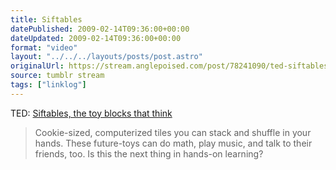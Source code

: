 ```yaml
---
title: Siftables
datePublished: 2009-02-14T09:36:00+00:00
dateUpdated: 2009-02-14T09:36:00+00:00
format: "video"
layout: "../../../layouts/posts/post.astro"
originalUrl: https://stream.anglepoised.com/post/78241090/ted-siftables-the-toy-blocks-that-think
source: tumblr stream
tags: ["linklog"]
---
```



<YouTube id="https://www.youtube.com/watch?v=JP0w9lZoLwU" />

TED: [Siftables, the toy blocks that think][1]

> Cookie-sized, computerized tiles you can stack and shuffle in your hands. These future-toys can do math, play music, and talk to their friends, too. Is this the next thing in hands-on learning?

[1]: https://www.youtube.com/watch?v=JP0w9lZoLwU
